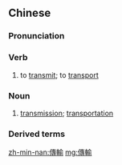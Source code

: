 {{also|传输}}
==Chinese==
{{zh-forms|s=传输}}

===Pronunciation===
{{zh-pron
|m=chuánshū
|cat=v,n
}}

===Verb===
{{zh-verb}}

# to [[transmit]]; to [[transport]] {{gloss|of energy, information, etc.}}

===Noun===
{{zh-noun}}

# [[transmission]]; [[transportation]] {{gloss|of energy, information, etc.}}

===Derived terms===
{{zh-der|傳輸線|文件傳輸協議}}

[[zh-min-nan:傳輸]]
[[mg:傳輸]]